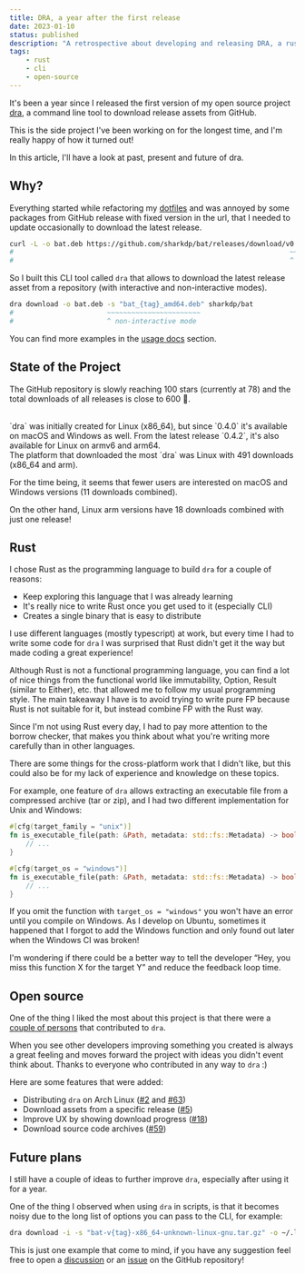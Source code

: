 ```yaml
---
title: DRA, a year after the first release
date: 2023-01-10
status: published
description: "A retrospective about developing and releasing DRA, a rust CLI to download release assets from GitHub."
tags:
    - rust
    - cli
    - open-source
---
```


It's been a year since I released the first version of my open source project [dra](https://github.com/devmatteini/dra), a command line tool to download release assets from GitHub.

This is the side project I've been working on for the longest time, and I'm really happy of how it turned out!

In this article, I'll have a look at past, present and future of dra.

## Why?

Everything started while refactoring my [dotfiles](https://github.com/devmatteini/dotfiles) and was annoyed by some packages from GitHub release with fixed version in the url, that I needed to update occasionally to download the latest release.

```bash
curl -L -o bat.deb https://github.com/sharkdp/bat/releases/download/v0.18.3/bat_0.18.3_amd64.deb
#                                                                    ~~~~~~     ~~~~~~
#                                                                    ^ the latest release is 0.22.1!
```

So I built this CLI tool called `dra` that allows to download the latest release asset from a repository (with interactive and non-interactive modes).

```bash
dra download -o bat.deb -s "bat_{tag}_amd64.deb" sharkdp/bat
#                       ~~~~~~~~~~~~~~~~~~~~~~~
#                       ^ non-interactive mode
```

You can find more examples in the [usage docs](https://github.com/devmatteini/dra#usage) section.

## State of the Project

The GitHub repository is slowly reaching 100 stars (currently at 78) and the total downloads of all releases is close to 600 🎉.

<br />
`dra` was initially created for Linux (x86_64), but since `0.4.0` it's available on macOS and Windows
as well. From the latest release `0.4.2`, it's also available for Linux on armv6 and arm64.

<br />
The platform that downloaded the most `dra` was Linux with 491 downloads (x86_64 and arm).

For the time being, it seems that fewer users are interested on macOS and Windows versions (11 downloads combined).

On the other hand, Linux arm versions have 18 downloads combined with just one release!

## Rust

I chose Rust as the programming language to build `dra` for a couple of reasons:

-   Keep exploring this language that I was already learning
-   It's really nice to write Rust once you get used to it (especially CLI)
-   Creates a single binary that is easy to distribute

I use different languages (mostly typescript) at work, but every time I had to write some code for `dra` I was surprised that Rust didn't get it the way but made coding a great experience!

Although Rust is not a functional programming language, you can find a lot of nice things from the functional world like immutability, Option, Result (similar to Either), etc. that allowed me to follow my usual programming style. The main takeaway I have is to avoid trying to write pure FP because Rust is not suitable for it, but instead combine FP with the Rust way.

Since I'm not using Rust every day, I had to pay more attention to the borrow checker, that makes you think about what you're writing more carefully than in other languages.

There are some things for the cross-platform work that I didn't like, but this could also be for my lack of experience and knowledge on these topics.

For example, one feature of `dra` allows extracting an executable file from a compressed archive (tar or zip), and I had two different implementation for Unix and Windows:

```rust
#[cfg(target_family = "unix")]
fn is_executable_file(path: &Path, metadata: std::fs::Metadata) -> bool {
	// ...
}

#[cfg(target_os = "windows")]
fn is_executable_file(path: &Path, metadata: std::fs::Metadata) -> bool {
	// ...
}
```

If you omit the function with `target_os = "windows"` you won't have an error until you compile on Windows. As I develop on Ubuntu, sometimes it happened that I forgot to add the Windows function and only found out later when the Windows CI was broken!

I'm wondering if there could be a better way to tell the developer “Hey, you miss this function X for the target Y” and reduce the feedback loop time.

## Open source

One of the thing I liked the most about this project is that there were a [couple of persons](https://github.com/devmatteini/dra/graphs/contributors) that contributed to `dra`.

When you see other developers improving something you created is always a great feeling and moves forward the project with ideas you didn't event think about. Thanks to everyone who contributed in any way to `dra` :)

Here are some features that were added:

-   Distributing `dra` on Arch Linux ([#2](https://github.com/devmatteini/dra/pull/2) and [#63](https://github.com/devmatteini/dra/pull/63))
-   Download assets from a specific release ([#5](https://github.com/devmatteini/dra/pull/5))
-   Improve UX by showing download progress ([#18](https://github.com/devmatteini/dra/pull/18))
-   Download source code archives ([#59](https://github.com/devmatteini/dra/pull/59))

## Future plans

I still have a couple of ideas to further improve `dra`, especially after using it for a year.

One of the thing I observed when using `dra` in scripts, is that it becomes noisy due to the long list of options you can pass to the CLI, for example:

```bash
dra download -i -s "bat-v{tag}-x86_64-unknown-linux-gnu.tar.gz" -o ~/.local/bin sharkdp/bat
```

This is just one example that come to mind, if you have any suggestion feel free to open a [discussion](https://github.com/devmatteini/dra/discussions/new) or an [issue](https://github.com/devmatteini/dra/issues/new) on the GitHub repository!
